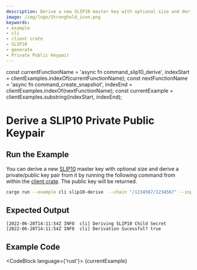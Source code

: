 ```yaml
---
description: Derive a new SLIP10 master key with optional size and derive a private/public key pair
image: /img/logo/Stronghold_icon.png
keywords:
- example
- cli
- client crate
- SLIP10
- generate
- Private Public Keypair
---
```

const currentFunctionName = 'async fn command_slip10_derive', indexStart = clientExamples.indexOf(currentFunctionName);
const nextFunctionName = 'async fn command_create_snapshot', indexEnd = clientExamples.indexOf(nextFunctionName);
const currentExample = clientExamples.substring(indexStart, indexEnd);

# Derive a SLIP10 Private Public Keypair

## Run the Example

You can derive a new [SLIP10](https://github.com/satoshilabs/slips/blob/master/slip-0010.md) master key with optional
size and derive a private/public key pair from it by running the following command from within the
[client crate](https://github.com/iotaledger/stronghold.rs/tree/dev/client). The public key will be returned.

```bash
cargo run --example cli slip10-derive  --chain "/1234567/1234567" --input-vault-path "input-vault-path" --input-record-path "input-record-path" --output-vault-path "output-vault-path" --output-record-path "output-record-path"
```

## Expected Output

```plaintext
[2022-06-28T14:11:54Z INFO  cli] Deriving SLIP10 Child Secret
[2022-06-28T14:11:54Z INFO  cli] Derivation Sucessful? true
```

## Example Code

<CodeBlock language={'rust'}>
    {currentExample}
</CodeBlock>
